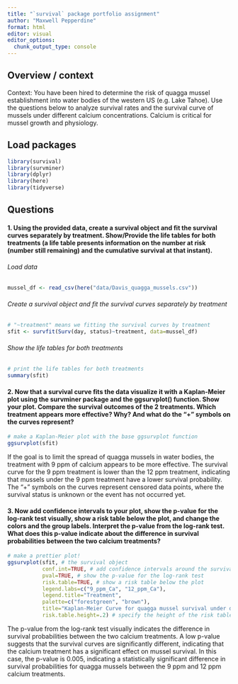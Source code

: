 ```yaml
---
title: "`survival` package portfolio assignment"
author: "Maxwell Pepperdine"
format: html
editor: visual
editor_options: 
  chunk_output_type: console
---
```


## Overview / context 

Context: You have been hired to determine the risk of quagga mussel establishment into water bodies of the western US (e.g. Lake Tahoe). Use the questions below to analyze survival rates and the survival curve of mussels under different calcium concentrations. Calcium is critical for mussel growth and physiology.

## Load packages 

```r
library(survival)
library(survminer)
library(dplyr)
library(here)
library(tidyverse)
```


## Questions

#### 1. Using the provided data, create a survival object and fit the survival curves separately by treatment. Show/Provide the life tables for both treatments (a life table presents information on the number at risk (number still remaining) and the cumulative survival at that instant).

###### Load data 

```r
mussel_df <- read_csv(here("data/Davis_quagga_mussels.csv"))
```

###### Create a survival object and fit the survival curves separately by treatment

```r
# "~treatment" means we fitting the survival curves by treatment
sfit <- survfit(Surv(day, status)~treatment, data=mussel_df)
```

###### Show the life tables for both treatments

```r
# print the life tables for both treatments
summary(sfit)
```

#### 2. Now that a survival curve fits the data visualize it with a Kaplan-Meier plot using the survminer package and the ggsurvplot() function. Show your plot. Compare the survival outcomes of the 2 treatments. Which treatment appears more effective? Why? And what do the “+” symbols on the curves represent?

```r
# make a Kaplan-Meier plot with the base ggsurvplot function
ggsurvplot(sfit)
```

If the goal is to limit the spread of quagga mussels in water bodies, the treatment with 9 ppm of calcium appears to be more effective. The survival curve for the 9 ppm treatment is lower than the 12 ppm treatment, indicating that mussels under the 9 ppm treatment have a lower survival probability. The "+" symbols on the curves represent censored data points, where the survival status is unknown or the event has not occurred yet. 

#### 3. Now add confidence intervals to your plot, show the p-value for the log-rank test visually, show a risk table below the plot, and change the colors and the group labels. Interpret the p-value from the log-rank test. What does this p-value indicate about the difference in survival probabilities between the two calcium treatments?

```r
# make a prettier plot!
ggsurvplot(sfit, # the survival object
           conf.int=TRUE, # add confidence intervals around the survival curves
           pval=TRUE, # show the p-value for the log-rank test
           risk.table=TRUE, # show a risk table below the plot
           legend.labs=c("9_ppm_Ca", "12_ppm_Ca"), 
           legend.title="Treatment",  
           palette=c("forestgreen", "brown"), 
           title="Kaplan-Meier Curve for quagga mussel survival under different calcium concentrations", 
           risk.table.height=.2) # specify the height of the risk table
```

The p-value from the log-rank test visually indicates the difference in survival probabilities between the two calcium treatments. A low p-value suggests that the survival curves are significantly different, indicating that the calcium treatment has a significant effect on mussel survival. In this case, the p-value is 0.005, indicating a statistically significant difference in survival probabilities for quagga mussels between the 9 ppm and 12 ppm calcium treatments.




























